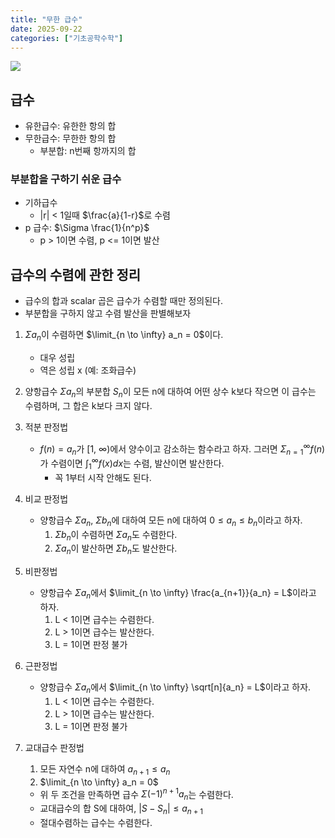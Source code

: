 ```yaml
---
title: "무한 급수"
date: 2025-09-22
categories: ["기초공학수학"]
---
```


![](/img/stat-thumb.jpg){.post-thumbnail}

## 급수

- 유한급수: 유한한 항의 합
- 무한급수: 무한한 항의 합
    - 부분합: n번째 항까지의 합

### 부분합을 구하기 쉬운 급수

- 기하급수
    - |r| < 1일때 $\frac{a}{1-r}$로 수렴
- p 급수: $\Sigma \frac{1}{n^p}$
    - p > 1이면 수렴, p <= 1이면 발산

## 급수의 수렴에 관한 정리

- 급수의 합과 scalar 곱은 급수가 수렴할 때만 정의된다.
- 부분합을 구하지 않고 수렴 발산을 판별해보자

1. $\Sigma a_n$이 수렴하면 $\limit_{n \to \infty} a_n = 0$이다.
    - 대우 성립
    - 역은 성립 x (예: 조화급수)
2. 양항급수 $\Sigma a_n$의 부분합 $S_n$이 모든 n에 대하여 어떤 상수 k보다 작으면 이 급수는 수렴하며, 그 합은 k보다 크지 않다.
3. 적분 판정법

    - $f(n) = a_n$가 [1, $\infty$)에서 양수이고 감소하는 함수라고 하자. 그러면 $\Sigma_{n=1}^{\infty} f(n)$가 수렴이면 $\int_{1}^{\infty} f(x) dx$는 수렴, 발산이면 발산한다.
        - 꼭 1부터 시작 안해도 된다.
4. 비교 판정법
    - 양항급수 $\Sigma a_n$, $\Sigma b_n$에 대하여 모든 n에 대하여 $0 \leq a_n \leq b_n$이라고 하자.
        1. $\Sigma b_n$이 수렴하면 $\Sigma a_n$도 수렴한다.
        2. $\Sigma a_n$이 발산하면 $\Sigma b_n$도 발산한다.

5. 비판정법
    - 양항급수 $\Sigma a_n$에서 $\limit_{n \to \infty} \frac{a_{n+1}}{a_n} = L$이라고 하자.
        1. L < 1이면 급수는 수렴한다.
        2. L > 1이면 급수는 발산한다.
        3. L = 1이면 판정 불가

6. 근판정법
    - 양항급수 $\Sigma a_n$에서 $\limit_{n \to \infty} \sqrt[n]{a_n} = L$이라고 하자.
        1. L < 1이면 급수는 수렴한다.
        2. L > 1이면 급수는 발산한다.
        3. L = 1이면 판정 불가
7. 교대급수 판정법
    1. 모든 자연수 n에 대하여 $a_{n+1} ≤ a_n$
    2. $\limit_{n \to \infty} a_n = 0$
    - 위 두 조건을 만족하면 급수 $\Sigma (-1)^{n+1} a_n$는 수렴한다.
    - 교대급수의 합 S에 대하여, $|S - S_n| ≤ a_{n+1}$
    - 절대수렴하는 급수는 수렴한다.



